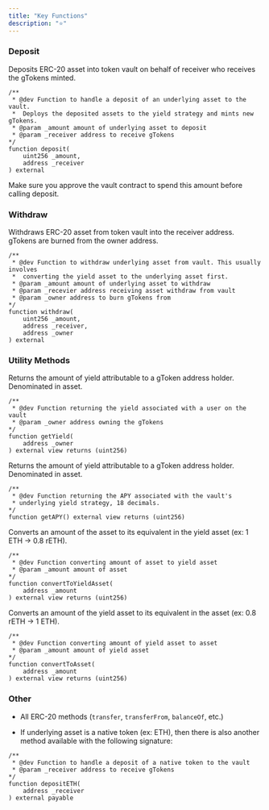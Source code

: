 ```yaml
---
title: "Key Functions"
description: "⭐"
---
```


### Deposit

Deposits ERC-20 asset into token vault on behalf of receiver who receives the gTokens minted.

```
/**
 * @dev Function to handle a deposit of an underlying asset to the vault.
 *  Deploys the deposited assets to the yield strategy and mints new gTokens.
 * @param _amount amount of underlying asset to deposit
 * @param _receiver address to receive gTokens
*/
function deposit(
    uint256 _amount,
    address _receiver
) external
```

Make sure you approve the vault contract to spend this amount before calling deposit.

### Withdraw

Withdraws ERC-20 asset from token vault into the receiver address. gTokens are burned from the owner address.

```
/**
 * @dev Function to withdraw underlying asset from vault. This usually involves
 *  converting the yield asset to the underlying asset first.
 * @param _amount amount of underlying asset to withdraw
 * @param _recevier address receiving asset withdraw from vault
 * @param _owner address to burn gTokens from
*/
function withdraw(
    uint256 _amount,
    address _receiver,
    address _owner
) external
```

### Utility Methods

Returns the amount of yield attributable to a gToken address holder. Denominated in asset.

```
/**
 * @dev Function returning the yield associated with a user on the vault
 * @param _owner address owning the gTokens
*/
function getYield(
    address _owner
) external view returns (uint256)
```

Returns the amount of yield attributable to a gToken address holder. Denominated in asset.

```
/**
 * @dev Function returning the APY associated with the vault's
 * underlying yield strategy, 18 decimals.
*/
function getAPY() external view returns (uint256)
```

Converts an amount of the asset to its equivalent in the yield asset (ex: 1 ETH -> 0.8 rETH).

```
/**
 * @dev Function converting amount of asset to yield asset
 * @param _amount amount of asset
*/
function convertToYieldAsset(
    address _amount
) external view returns (uint256)
```

Converts an amount of the yield asset to its equivalent in the asset (ex: 0.8 rETH -> 1 ETH).

```
/**
 * @dev Function converting amount of yield asset to asset
 * @param _amount amount of yield asset
*/
function convertToAsset(
    address _amount
) external view returns (uint256)
```

### Other

* All ERC-20 methods (`transfer`, `transferFrom`, `balanceOf`, etc.)

* If underlying asset is a native token (ex: ETH), then there is also another method available with the following signature:  
```  
/**  
 * @dev Function to handle a deposit of a native token to the vault  
 * @param _receiver address to receive gTokens  
*/  
function depositETH(  
    address _receiver  
) external payable  
```